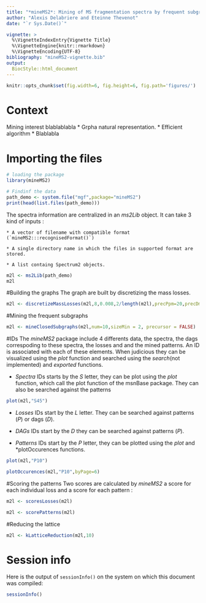 ```yaml
---
title: "*mineMS2*: Mining of MS fragmentation spectra by frequent subgraph mining."
author: "Alexis Delabriere and Eteinne Thevenot"
date: "`r Sys.Date()`"

vignette: >
  %\VignetteIndexEntry{Vignette Title}
  %\VignetteEngine{knitr::rmarkdown}
  %\VignetteEncoding{UTF-8}
bibliography: "mineMS2-vignette.bib"
output: 
  BiocStyle::html_document
---
```


```r
knitr::opts_chunk$set(fig.width=6, fig.height=6, fig.path='figures/')
```

# Context
Mining interest blablablabla
	* Grpha natural representation. 
	* Efficient algorithm
	* Blablabla
	
# Importing the files
```r
# loading the package
library(mineMS2)
```
```r
# Findinf the data
path_demo <- system.file("mgf",package="mineMS2")
print(head(list.files(path_demo)))
```
The spectra information are centralized in an *ms2Lib* object. It can take 3 kind of inputs :

	* A vector of filename with compatible format (`mineMS2:::recognisedFormat()`)
	
	* A single directory name in which the files in supported format are stored.
	
	* A list containg Spectrum2 objects.
	

```r
m2l <- ms2Lib(path_demo)
m2l

```


#Building the graphs
The graph are built by discretizing the mass losses.
```r
m2l <- discretizeMassLosses(m2l,8,0.008,2/length(m2l),precPpm=20,precDmz=0.03,maxFrags=15)
```
#Mining the frequent subgraphs
```r
m2l <- mineClosedSubgraphs(m2l,num=10,sizeMin = 2, precursor = FALSE)
```
#IDs
The *mineMS2* package include 4 differents data, the spectra, the dags correspoding to these spectra, the losses and and the mined patterns. An ID is associated with each of these elements. When judicious they can be visualized using the *plot* function and searched using the *search*(not implemented) and *exported* functions.

* *Spectra* IDs starts by the *S* letter, they can be plot using the *plot* function, which call the plot function of the msnBase package. They can also be searched against the patterns
```r
plot(m2l,"S45")
```


* *Losses* IDs start by the *L* letter. They can be searched against patterns (*P*) or dags (*D*).

* *DAGs* IDs start by the *D* they can be searched against patterns (*P*). 

* *Patterns* IDs start by the *P* letter, they can be plotted using the *plot* and *plotOccurences functions.
```r
plot(m2l,"P10")

```
```r
plotOccurences(m2l,"P10",byPage=6)

```
#Scoring the patterns
Two scores are calculated by *mineMS2* a score for each individual loss and a score for each pattern :
```r
m2l <- scoresLosses(m2l)

```

```r
m2l <- scorePatterns(m2l)
```

#Reducing the lattice
```r
m2l <- kLatticeReduction(m2l,10)
```


# Session info

Here is the output of `sessionInfo()` on the system on which this document was
compiled:

```r
sessionInfo()
```
